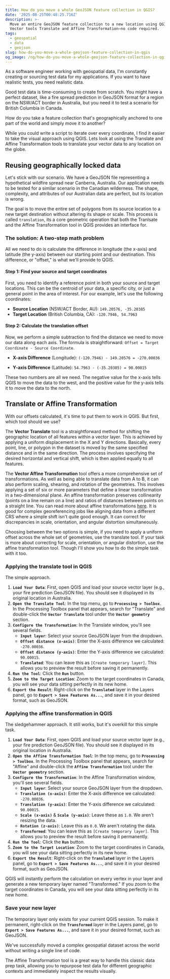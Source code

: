```yaml
---
title: How do you move a whole GeoJSON feature collection in QGIS?
date: '2025-08-25T00:48:25.716Z'
description: >-
  Move an entire GeoJSON feature collection to a new location using QGIS’s
  Vector tools Translate and Affine Transformation—no code required.
tags:
  - geospatial
  - data
  - geojson
slug: how-do-you-move-a-whole-geojson-feature-collection-in-qgis
og_image: /og/how-do-you-move-a-whole-geojson-feature-collection-in-qgis.jpg
---
```

As a software engineer working with geospatial data, I'm constantly creating or sourcing test data for my applications. If you want to have realistic tests, you need realistic data.

Good test data is time-consuming to create from scratch. You might have a perfect dataset, like a fire spread prediction in GeoJSON format for a region on the NSW/ACT border in Australia, but you need it to test a scenario for British Columbia in Canada.

How do you take a feature collection that's geographically anchored to one part of the world and simply move it to another?

While you could write a script to iterate over every coordinate, I find it easier to take the visual approach using QGIS. Lets look at using the Translate and Affine Transformation tools to translate your vector data to any location on the globe.

## Reusing geographically locked data

Let's stick with our scenario. We have a GeoJSON file representing a hypothetical wildfire spread near Canberra, Australia. Our application needs to be tested for a similar scenario in the Canadian wilderness. The shape, complexity, and attributes of our Australian data are perfect, but its location is wrong.

The goal is to move the entire set of polygons from its source location to a new target destination without altering its shape or scale. This process is called `translation`, its a core geometric operation that both the Tranlsate and the Affine Transformation tool in QGIS provides an interface for.

### **The solution: A two-step math problem**

All we need to do is calculate the difference in longitude (the x-axis) and latitude (the y-axis) between our starting point and our destination. This difference, or "offset," is what we'll provide to QGIS.

#### **Step 1: Find your source and target coordinates**

First, you need to identify a reference point in both your source and target locations. This can be the centroid of your data, a specific city, or just a general point in the area of interest. For our example, let's use the following coordinates:

* **Source Location** (NSW/ACT Border, AU): `149.20576, -35.20385`  
* **Target Location** (British Columbia, CA): `-120.7946, 54.7963`

#### **Step 2: Calculate the translation offset**

Now, we perform a simple subtraction to find the distance we need to move our data along each axis. The formula is straightforward: `Offset = Target Coordinate - Source Coordinate`.

* **X-axis Difference** (Longitude): `(-120.7946) - 149.20576 = -270.00036`

* **Y-axis Difference** (Latitude): `54.7963 - (-35.20385) = 90.00015`

These two numbers are all we need. The negative value for the x-axis tells QGIS to move the data to the west, and the positive value for the y-axis tells it to move the data to the north.

## Translate or Affine Transformation

With our offsets calculated, it's time to put them to work in QGIS. But first, which tool should we use? 

The **Vector Translate** tool is a straightforward method for shifting the geographic location of all features within a vector layer. 
This is achieved by applying a uniform displacement in the X and Y directions. Basically, every point, line, or polygon in the dataset is moved by the same specified distance and in the same direction. 
The process involves specifying the desired horizontal and vertical shift, which is then applied equally to all features.

The **Vector Affine Transformation** tool offers a more comprehensive set of transformations. As well as being able to translate data from A to B, it can also perform scaling, shearing, and rotation of the geometries. 
This involves applying a set of six or more parameters that define a linear transformation in a two-dimensional plane. An affine transformation preserves collinearity (points on a line remain on a line) and ratios of distances between points on a straight line.
You can read more about affine transformations [here](https://en.wikipedia.org/wiki/Affine_transformation).
It is good for complex georeferencing jobs like aligning data from a different CRS where a simple shift isn't quite good enough. It can correct for discrepancies in scale, orientation, and angular distortion simultaneously.

Choosing between the two options is simple, if you need to apply a uniform offset across the whole set of geometries, use the translate tool. 
If your task is more about correcting for scale, orientation, or angular distortion, use the affine transformation tool. Though I'll show you how to do the simple task with it too. 

### **Applying the translate tool in QGIS**
The simple approach. 

1. **`Load Your Data`**: First, open QGIS and load your source vector layer (e.g., your fire prediction GeoJSON file). You should see it displayed in its original location in Australia.  
2. **`Open the Translate Tool`**: In the top menu, go to **`Processing > Toolbox`**. In the Processing Toolbox panel that appears, search for "Translate" and double-click the **`Vector Translate`** tool under the **`Vector geometry`** section.  
3. **`Configure the Transformation`**: In the Translate window, you'll see several fields. 
   * **`Input layer`**: Select your source GeoJSON layer from the dropdown.  
   * **`Offset distance (x-axis)`**: Enter the X-axis difference we calculated: `-270.00036`.  
   * **`Offset distance (y-axis)`**: Enter the Y-axis difference we calculated: `90.00015`.
   * **`Translated`**: You can leave this as `[Create temporary layer]`. This allows you to preview the result before saving it permanently.  
4. **`Run the Tool`**: Click the **`Run`** button.
5. **`Zoom to the Target Location`**: Zoom to the target coordinates in Canada, you will see your data sitting perfectly in its new home.
6. **`Export the Result`**: Right-click on the **`Translated`** layer in the Layers panel, go to **`Export > Save Features As...`**, and save it in your desired format, such as GeoJSON.


### **Applying the affine transformation in QGIS**
The sledgehammer approach. It still works, but it's overkill for this simple task.

1. **`Load Your Data`**: First, open QGIS and load your source vector layer (e.g., your fire prediction GeoJSON file). You should see it displayed in its original location in Australia.  
2. **`Open the Affine Transformation Tool`**: In the top menu, go to **`Processing > Toolbox`**. In the Processing Toolbox panel that appears, search for "Affine" and double-click the **`Affine Transformation`** tool under the **`Vector geometry`** section.  
3. **`Configure the Transformation`**: In the Affine Transformation window, you'll see several fields. 
   * **`Input layer`**: Select your source GeoJSON layer from the dropdown.  
   * **`Translation (x-axis)`**: Enter the X-axis difference we calculated: `-270.00036`.  
   * **`Translation (y-axis)`**: Enter the Y-axis difference we calculated: `90.00015`.  
   * **`Scale (x-axis)`** & **`Scale (y-axis)`**: Leave these as `1.0`. We aren't resizing the data.  
   * **`Rotation (z-axis)`**: Leave this as `0.0`. We aren't rotating the data.  
   * **`Transformed`**: You can leave this as `[Create temporary layer]`. This allows you to preview the result before saving it permanently.  
4. **`Run the Tool`**: Click the **`Run`** button.
5. **`Zoom to the Target Location`**: Zoom to the target coordinates in Canada, you will see your data sitting perfectly in its new home.
6. **`Export the Result`**: Right-click on the **`Translated`** layer in the Layers panel, go to **`Export > Save Features As...`**, and save it in your desired format, such as GeoJSON.


QGIS will instantly perform the calculation on every vertex in your layer and generate a new temporary layer named "Transformed." If you zoom to the target coordinates in Canada, you will see your data sitting perfectly in its new home.

### **Save your new layer**

The temporary layer only exists for your current QGIS session. To make it permanent, right-click on the **`Transformed`** layer in the Layers panel, go to **`Export > Save Features As...`**, and save it in your desired format, such as GeoJSON.

We've successfully moved a complex geospatial dataset across the world without writing a single line of code. 

The Affine Transformation tool is a great way to handle this classic data prep task, allowing you to repurpose test data for different geographic contexts and immediately inspect the results visually. 

